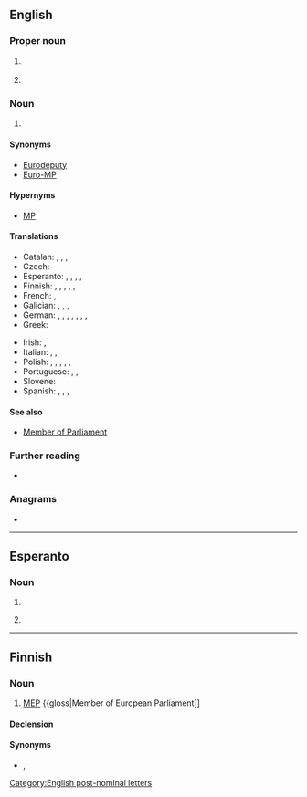{{also|mep|mép|мер|мөр}}
==English==

===Proper noun===
{{en-proper noun}}

# {{lb|en|astronomy|NASA|US}} {{initialism of|en|w:Mars Exploration Program|Mars Exploration Program}}
# {{lb|en|education|Singapore}} {{initialism of|en|[[music|Music]] [[elective|Elective]] [[programme|Programme]]}}

===Noun===
{{en-noun}}

# {{lb|en|EU|politics}} {{initialism of|en|[[member|Member]] [[of]] [[the]] [[European Parliament]]}}

====Synonyms====
* [[Eurodeputy]]
* [[Euro-MP]]

====Hypernyms====
* [[MP]]

====Translations====
{{trans-top|Member of the European Parliament}}
* Catalan: {{t|ca|eurodiputat|m}}, {{t|ca|eurodiputada|f}}, {{t|ca|europarlamentari|m}}, {{t|ca|europarlamentària|f}}
* Czech: {{t+|cs|europoslanec|m}}
* Esperanto: {{t|eo|MEP}}, {{t|eo|eŭropdeputito}}, {{t|eo|eŭropparlamentano}}, {{t|eo|eŭropoparlamenrano}}, {{t|eo|membro de la Eŭropa Parlamento}}
* Finnish: {{t+|fi|MEP}}, {{t+|fi|europarlamentaarikko}}, {{t|fi|euroedustaja}}, {{t|fi|eurokansanedustaja}}, {{t|fi|[[Euroopan]] [[parlamentin]] [[jäsen]]}}, {{t+|fi|meppi}} {{qualifier|colloquial}}
* French: {{t+|fr|eurodéputé|m}}, {{t+|fr|eurodéputée|f}}
* Galician: {{t+|gl|europarlamentario|m}}, {{t|gl|europarlamentaria|f}}, {{t+|gl|eurodeputado|m}}, {{t|gl|eurodeputada|f}}
* German: {{t+|de|Europaabgeordneter|m}}, {{t+|de|Europaabgeordnete|f}}, {{t+|de|EU-Abgeordneter|m}}, {{t+|de|EU-Abgeordnete|f}}, {{t|de|Europaparlamentarier|m}}, {{t|de|Europaparlamentarierin|f}}, {{t|de|EU-Parlamentarier|m}}, {{t|de|EU-Parlamentarierin|f}}
* Greek: {{t+|el|ευρωβουλευτής|m|f}}
{{trans-mid}}
* Irish: {{t|ga|FPE}}, {{t|ga|Feisire de Pharlaimint na hEorpa|m}}
* Italian: {{t+|it|europarlamentare|m|f}}, {{t+|it|eurodeputato|m}}, {{t+|it|eurodeputata|f}}
* Polish: {{t+|pl|eurodeputowany|m}}, {{t+|pl|eurodeputowana|f}}, {{t+|pl|europarlamentarzysta|m}}, {{t|pl|europarlamentarzystka|f}}, {{t+|pl|europoseł|m}}, {{t+|pl|europosłanka|f}}
* Portuguese: {{t+|pt|eurodeputado|m}}, {{t|pt|eurodeputada|f}}, {{t|pt|europarlamentar|m|f}}
* Slovene: {{t|sl|evroposlanec|m}}
* Spanish: {{t|es|europarlamentario|m}}, {{t|es|europarlamentaria|f}}, {{t|es|eurodiputado|m}}, {{t|es|eurodiputada|f}}
{{trans-bottom}}

====See also====
* [[Member of Parliament]]

{{C|en|European Union|People}}

===Further reading===
* {{pedia|lang=en}}

===Anagrams===
* {{anagrams|en|a=emp|EMP|Emp.|MPE|PEM|emp}}

[[Category:English post-nominal letters]]

----

==Esperanto==

===Noun===
{{head|eo|noun}}
# {{initialism of|eo|malneta enlanda produkto||gross domestic product}}
# {{initialism of|eo|[[membro]] de la [[Eŭropa Parlamento]]}} {{gloss|[[MEP]]: [[member]] of the [[European Parliament]]}}

----

==Finnish==

===Noun===
{{fi-noun}}

# {{lb|fi|rare}} [[#English|MEP]] {{gloss|Member of European Parliament]]

====Declension====
{{fi-decl-risti|i=0|MEP|||ä}}

====Synonyms====
* {{l|fi|meppi}}, {{m|fi|europarlamentaarikko}}